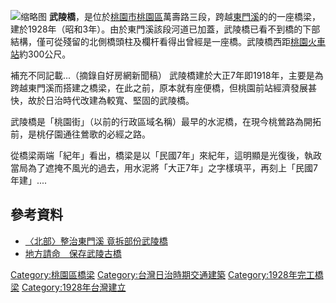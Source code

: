 {{expand|time=2015-08-31T11:58:39+00:00}}
{{no footnotes|time=2015-08-31T11:58:39+00:00}}
[[File:Wuling_bridge.jpg|缩略图]]
'''武陵橋'''，是位於[[桃園市|桃園市]][[桃園區|桃園區]]萬壽路三段，跨越[[東門溪|東門溪]]的的一座橋梁，建於1928年（昭和3年）。由於東門溪該段河道已加蓋，武陵橋已看不到橋的下部結構，僅可從殘留的北側橋頭柱及欄杆看得出曾經是一座橋。武陵橋西距[[桃園車站_(臺鐵)|桃園火車站]]約300公尺。

補充不同記載...（摘錄自好房網新聞稿）
武陵橋建於大正7年即1918年，主要是為跨越東門溪而搭建之橋梁，在此之前，原本就有座便橋，但桃園前站經濟發展甚快，故於日治時代改建為較寬、堅固的武陵橋。

武陵橋是「桃園街」（以前的行政區域名稱）最早的水泥橋，在現今桃鶯路為開拓前，是桃仔園通往鶯歌的必經之路。

從橋梁兩端「紀年」看出，橋梁是以「民國7年」來紀年，這明顯是光復後，執政當局為了遮掩不風光的過去，用水泥將「大正7年」之字樣填平，再刻上「民國7年建」....

==參考資料==
*[http://news.ltn.com.tw/news/local/paper/902267 〈北部〉整治東門溪 竟拆部份武陵橋] {{Wayback|url=http://news.ltn.com.tw/news/local/paper/902267 |date=20191207224931 }}
*[http://news.housefun.com.tw/news/article/137369104049.html 地方請命　保存武陵古橋] {{Wayback|url=http://news.housefun.com.tw/news/article/137369104049.html |date=20191207064113 }}

[[Category:桃園區橋梁|Category:桃園區橋梁]]
[[Category:台灣日治時期交通建築|Category:台灣日治時期交通建築]]
[[Category:1928年完工橋梁|Category:1928年完工橋梁]]
[[Category:1928年台灣建立|Category:1928年台灣建立]]